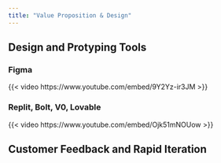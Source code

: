 ```yaml
---
title: "Value Proposition & Design"
---
```


## Design and Protyping Tools

### Figma

{{< video https://www.youtube.com/embed/9Y2Yz-ir3JM >}}

### Replit, Bolt, V0, Lovable

{{< video https://www.youtube.com/embed/Ojk51mNOUow >}}

## Customer Feedback and Rapid Iteration
